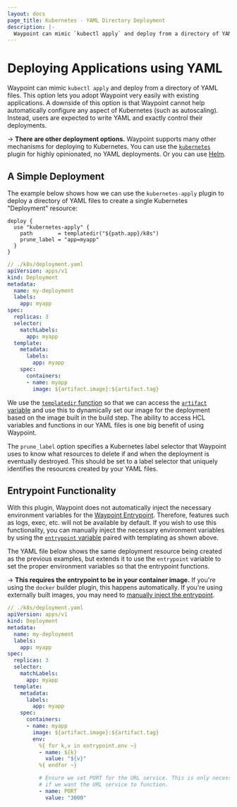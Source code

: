 ```yaml
---
layout: docs
page_title: Kubernetes - YAML Directory Deployment
description: |-
  Waypoint can mimic `kubectl apply` and deploy from a directory of YAML files. This option lets you adopt Waypoint very easily with existing applications.
---
```


# Deploying Applications using YAML

Waypoint can mimic `kubectl apply` and deploy from a directory of YAML
files. This option lets you adopt Waypoint very easily with existing
applications. A downside of this option is that Waypoint cannot help automatically
configure any aspect of Kubernetes (such as autoscaling). Instead, users
are expected to write YAML and exactly control their deployments.

-> **There are other deployment options.** Waypoint supports many other mechanisms
for deploying to Kubernetes. You can use the
[`kubernetes`](/docs/kubernetes/deploy) plugin for highly opinionated, no YAML deployments. Or you can use
[Helm](/docs/kubernetes/helm-deploy).

## A Simple Deployment

The example below shows how we can use the `kubernetes-apply` plugin to
deploy a directory of YAML files to create a single Kubernetes "Deployment"
resource:

```hcl
deploy {
  use "kubernetes-apply" {
    path        = templatedir("${path.app}/k8s")
    prune_label = "app=myapp"
  }
}
```

```yaml
// ./k8s/deployment.yaml
apiVersion: apps/v1
kind: Deployment
metadata:
  name: my-deployment
  labels:
    app: myapp
spec:
  replicas: 3
  selector:
    matchLabels:
      app: myapp
  template:
    metadata:
      labels:
        app: myapp
    spec:
      containers:
      - name: myapp
        image: ${artifact.image}:${artifact.tag}
```

We use the [`templatedir` function](/docs/waypoint-hcl/functions/template#templatedir)
so that we can access the [`artifact` variable](/docs/waypoint-hcl/variables/artifact)
and use this to dynamically set our image for the deployment based on the
image built in the build step. The ability to access HCL variables and
functions in our YAML files is one big benefit of using Waypoint.

The `prune_label` option specifies a Kubernetes label selector that Waypoint
uses to know what resources to delete if and when the deployment is eventually
destroyed. This should be set to a label selector that uniquely identifies
the resources created by your YAML files.

## Entrypoint Functionality

With this plugin, Waypoint does not automatically inject the necessary
environment variables for the [Waypoint Entrypoint](/docs/entrypoint). Therefore,
features such as logs, exec, etc. will not be available by default. If you
wish to use this functionality, you can manually inject the necessary environment
variables by using the [`entrypoint` variable](/docs/waypoint-hcl/variables/entrypoint)
paired with templating as shown above.

The YAML file below shows the same deployment resource being created
as the previous examples, but extends it to use the `entrypoint` variable
to set the proper environment variables so that the entrypoint functions.

-> **This requires the entrypoint to be in your container image.** If
you're using the `docker` builder plugin, this happens automatically.
If you're using externally built images, you may need to
[manually inject the entrypoint](/docs/kubernetes/external-build#waypoint-entrypoint-with-external-image-builds).

```yaml
// ./k8s/deployment.yaml
apiVersion: apps/v1
kind: Deployment
metadata:
  name: my-deployment
  labels:
    app: myapp
spec:
  replicas: 3
  selector:
    matchLabels:
      app: myapp
  template:
    metadata:
      labels:
        app: myapp
    spec:
      containers:
      - name: myapp
        image: ${artifact.image}:${artifact.tag}
        env:
          %{ for k,v in entrypoint.env ~}
          - name: ${k}
            value: "${v}"
          %{ endfor ~}

          # Ensure we set PORT for the URL service. This is only necessary
          # if we want the URL service to function.
          - name: PORT
            value: "3000"
```

